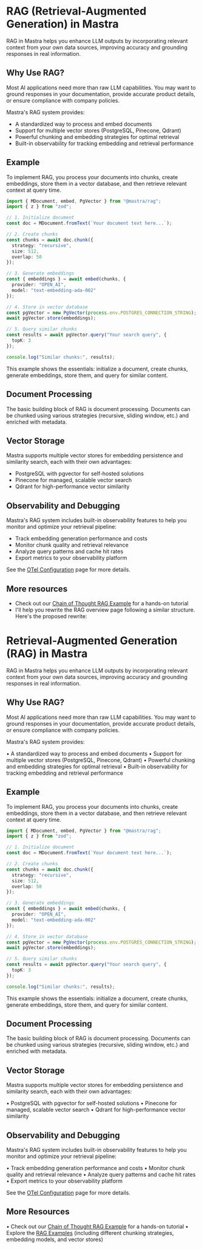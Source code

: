 # RAG (Retrieval-Augmented Generation) in Mastra

RAG in Mastra helps you enhance LLM outputs by incorporating relevant context from your own data sources, improving accuracy and grounding responses in real information.

## Why Use RAG? 

Most AI applications need more than raw LLM capabilities. You may want to ground responses in your documentation, provide accurate product details, or ensure compliance with company policies.

Mastra's RAG system provides:
- A standardized way to process and embed documents
- Support for multiple vector stores (PostgreSQL, Pinecone, Qdrant)
- Powerful chunking and embedding strategies for optimal retrieval
- Built-in observability for tracking embedding and retrieval performance

## Example 


To implement RAG, you process your documents into chunks, create embeddings, store them in a vector database, and then retrieve relevant context at query time.

```ts showLineNumbers copy
import { MDocument, embed, PgVector } from "@mastra/rag";
import { z } from "zod";

// 1. Initialize document   
const doc = MDocument.fromText(`Your document text here...`);

// 2. Create chunks
const chunks = await doc.chunk({
  strategy: "recursive",
  size: 512,
  overlap: 50
});

// 3. Generate embeddings
const { embeddings } = await embed(chunks, {
  provider: "OPEN_AI",
  model: "text-embedding-ada-002"
});

// 4. Store in vector database
const pgVector = new PgVector(process.env.POSTGRES_CONNECTION_STRING);
await pgVector.store(embeddings);

// 5. Query similar chunks
const results = await pgVector.query("Your search query", {
  topK: 3
});

console.log("Similar chunks:", results);
``` 


This example shows the essentials: initialize a document, create chunks, generate embeddings, store them, and query for similar content.


## Document Processing


The basic building block of RAG is document processing. Documents can be chunked using various strategies (recursive, sliding window, etc.) and enriched with metadata.

## Vector Storage

Mastra supports multiple vector stores for embedding persistence and similarity search, each with their own advantages:

- PostgreSQL with pgvector for self-hosted solutions
- Pinecone for managed, scalable vector search
- Qdrant for high-performance vector similarity


## Observability and Debugging


Mastra's RAG system includes built-in observability features to help you monitor and optimize your retrieval pipeline:

- Track embedding generation performance and costs
- Monitor chunk quality and retrieval relevance
- Analyze query patterns and cache hit rates
- Export metrics to your observability platform 


See the [OTel Configuration](../reference/observability/otel-config.mdx) page for more details. 

## More resources

- Check out our [Chain of Thought RAG Example](../examples/rag/cot-workflow-rag.mdx) for a hands-on tutorial
- I'll help you rewrite the RAG overview page following a similar structure. Here's the proposed rewrite:

# Retrieval-Augmented Generation (RAG) in Mastra

RAG in Mastra helps you enhance LLM outputs by incorporating relevant context from your own data sources, improving accuracy and grounding responses in real information.

## Why Use RAG?

Most AI applications need more than raw LLM capabilities. You may want to ground responses in your documentation, provide accurate product details, or ensure compliance with company policies.

Mastra's RAG system provides:

• A standardized way to process and embed documents
• Support for multiple vector stores (PostgreSQL, Pinecone, Qdrant)
• Powerful chunking and embedding strategies for optimal retrieval
• Built-in observability for tracking embedding and retrieval performance

## Example

To implement RAG, you process your documents into chunks, create embeddings, store them in a vector database, and then retrieve relevant context at query time.

```typescript
import { MDocument, embed, PgVector } from "@mastra/rag";
import { z } from "zod";

// 1. Initialize document
const doc = MDocument.fromText(`Your document text here...`);

// 2. Create chunks
const chunks = await doc.chunk({
  strategy: "recursive",
  size: 512,
  overlap: 50
});

// 3. Generate embeddings
const { embeddings } = await embed(chunks, {
  provider: "OPEN_AI",
  model: "text-embedding-ada-002"
});

// 4. Store in vector database
const pgVector = new PgVector(process.env.POSTGRES_CONNECTION_STRING);
await pgVector.store(embeddings);

// 5. Query similar chunks
const results = await pgVector.query("Your search query", {
  topK: 3
});

console.log("Similar chunks:", results);
```

This example shows the essentials: initialize a document, create chunks, generate embeddings, store them, and query for similar content.

## Document Processing

The basic building block of RAG is document processing. Documents can be chunked using various strategies (recursive, sliding window, etc.) and enriched with metadata.

## Vector Storage

Mastra supports multiple vector stores for embedding persistence and similarity search, each with their own advantages:

• PostgreSQL with pgvector for self-hosted solutions
• Pinecone for managed, scalable vector search
• Qdrant for high-performance vector similarity

## Observability and Debugging

Mastra's RAG system includes built-in observability features to help you monitor and optimize your retrieval pipeline:

• Track embedding generation performance and costs
• Monitor chunk quality and retrieval relevance
• Analyze query patterns and cache hit rates
• Export metrics to your observability platform

See the [OTel Configuration](../reference/observability/otel-config.mdx) page for more details.

## More Resources

• Check out our [Chain of Thought RAG Example](../examples/rag/cot-workflow-rag.mdx) for a hands-on tutorial
• Explore the [RAG Examples](../../examples/rag) (including different chunking strategies, embedding models, and vector stores)



